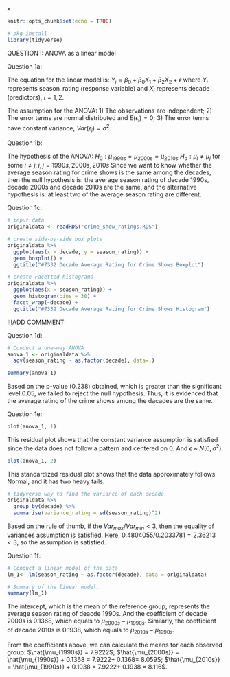 x
```r
knitr::opts_chunk$set(echo = TRUE)
```

```r
# pkg install
library(tidyverse)
```
QUESTION I: ANOVA as a linear model


Question 1a:

The equation for the linear model is: 
                          $Y_i = \beta_0 + \beta_{0}X_{1} + \beta_2X_2 + \epsilon$
where $Y_i$ represents season_rating (response variable) and $X_i$ represents decade (predictors), $i=1,2$.

The assumption for the ANOVA: 
1) The observations are independent;
2) The error terms are normal distributed and $E(\epsilon_i) = 0$;
3) The error terms have constant variance, $Var(\epsilon_i) = \sigma^2$.


Question 1b:

The hypothesis of the ANOVA:
                        $H_0: \mu_{1990s} = \mu_{2000s} = \mu_{2010s}$
                        $H_a: \mu_i\neq\mu_j$ for some $i\neq j; i,j=1990s,2000s,2010s$
Since we want to know whether the average season rating for crime shows is the same among the decades, then the null hypothesis is: the average season rating of decade 1990s, decade 2000s and decade 2010s are the same, and the alternative hypothesis is: at least two of the average season rating are different.


Question 1c:

```r
# input data
originaldata <- readRDS("crime_show_ratings.RDS")

# create side-by-side box plots
originaldata %>%
  ggplot(aes(x = decade, y = season_rating)) +
  geom_boxplot() + 
  ggtitle("#7332 Decade Average Rating for Crime Shows Boxplot")

# create Facetted histograms
originaldata %>%
  ggplot(aes(x = season_rating)) + 
  geom_histogram(bins = 30) +
  facet_wrap(~decade) +
  ggtitle("#7332 Decade Average Rating for Crime Shows Histogram")
```

!!!ADD COMMMENT


Question 1d:
```r
# Conduct a one-way ANOVA
anova_1 <- originaldata %>% 
  aov(season_rating ~ as.factor(decade), data=.)

summary(anova_1)
```

Based on the p-value (0.238) obtained, which is greater than the significant level 0.05, we failed to reject the null hypothesis. Thus, it is evidenced that the average rating of the crime shows among the dacades are the same.


Question 1e:

```r
plot(anova_1, 1)
```
This residual plot shows that the constant variance assumption is satisfied since the data does not follow a pattern and centered on 0. And $\epsilon$ ~ $N(0, \sigma^2)$.

```r
plot(anova_1, 2)
```
This standardized residual plot shows that the data approximately follows Normal, and it has two heavy tails.

```r
# tidyverse way to find the variance of each decade.
originaldata %>%
  group_by(decade) %>%
  summarise(variance_rating = sd(season_rating)^2)
```
Based on the rule of thumb, if the $Var_{max}/Var_{min}<3$, then the equality of variances assumption is satisfied. 
Here, $0.4804055/0.2033781 = 2.36213 <3$, so the assumption is satisfied.


Question 1f:

```r
# Conduct a linear model of the data.
lm_1<- lm(season_rating ~ as.factor(decade), data = originaldata)

# Summary of the linear model.
summary(lm_1)
```

The intercept, which is the mean of the reference group, represents the average season rating of deacde 1990s. And the coefficient of decade 2000s is 0.1368, which equals to $\mu_{2000s}-\mu_{1990s}$. Similarly, the coefficient of decade 2010s is 0.1938, which equals to $\mu_{2010s}-\mu_{1990s}$. 

From the coefficients above, we can calculate the means for each observed group:
$\hat{\mu_{1990s}} = 7.9222$;
$\hat{\mu_{2000s}} = \hat{\mu_{1990s}} + 0.1368 = 7.9222+ 0.1368= 8.059$;
$\hat{\mu_{2010s}} = \hat{\mu_{1990s}} + 0.1938 = 7.9222+ 0.1938 = 8.116$.




